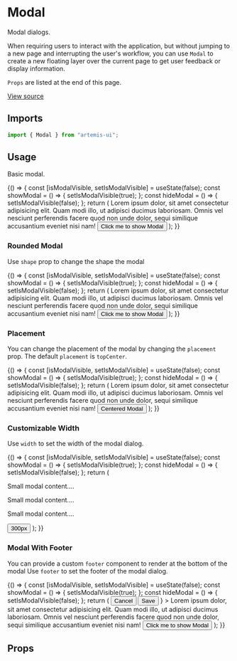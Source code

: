 
<Meta title="Design System/Modal" component={Modal} />

# Modal

Modal dialogs.

When requiring users to interact with the application,
but without jumping to a new page and interrupting the user's workflow,
you can use `Modal` to create a new floating layer over the current page to get user feedback or display information.

`Props` are listed at the end of this page.

[View source](https://github.com/iamrishupatel/artemis-ui/tree/main/src/components/Modal)

## Imports

```js
import { Modal } from "artemis-ui";
```

## Usage

Basic modal.

<Canvas>
  <Story name="base">
    {() => {
      const [isModalVisible, setIsModalVisible] = useState(false);
      const showModal = () => {
        setIsModalVisible(true);
      };
      const hideModal = () => {
        setIsModalVisible(false);
      };
      return (
        <Fragment>
          <Modal visible={isModalVisible} onClose={hideModal}>
            Lorem ipsum dolor, sit amet consectetur adipisicing elit. Quam modi
            illo, ut adipisci ducimus laboriosam. Omnis vel nesciunt perferendis
            facere quod non unde dolor, sequi similique accusantium eveniet nisi
            nam!
          </Modal>
          <Button variant="primary-light" onClick={showModal}>
            Click me to show Modal
          </Button>
        </Fragment>
      );
    }}
  </Story>
</Canvas>

### Rounded Modal

Use `shape` prop to change the shape the modal

<Canvas>
  <Story name="rounded">
    {() => {
      const [isModalVisible, setIsModalVisible] = useState(false);
      const showModal = () => {
        setIsModalVisible(true);
      };
      const hideModal = () => {
        setIsModalVisible(false);
      };
      return (
        <Fragment>
          <Modal shape="rounded" visible={isModalVisible} onClose={hideModal}>
            Lorem ipsum dolor, sit amet consectetur adipisicing elit. Quam modi
            illo, ut adipisci ducimus laboriosam. Omnis vel nesciunt perferendis
            facere quod non unde dolor, sequi similique accusantium eveniet nisi
            nam!
          </Modal>
          <Button variant="primary-light" onClick={showModal}>
            Click me to show Modal
          </Button>
        </Fragment>
      );
    }}
  </Story>
</Canvas>

### Placement

You can change the placement of the modal by changing the `placement` prop.
The default `placement` is `topCenter`.

<Canvas>
  <Story name="placement">
    {() => {
      const [isModalVisible, setIsModalVisible] = useState(false);
      const showModal = () => {
        setIsModalVisible(true);
      };
      const hideModal = () => {
        setIsModalVisible(false);
      };
      return (
        <Fragment>
          <Modal
            placement="center"
            visible={isModalVisible}
            onClose={hideModal}
          >
            Lorem ipsum dolor, sit amet consectetur adipisicing elit. Quam modi
            illo, ut adipisci ducimus laboriosam. Omnis vel nesciunt perferendis
            facere quod non unde dolor, sequi similique accusantium eveniet nisi
            nam!
          </Modal>
          <Button variant="primary-light" onClick={showModal}>
            Centered Modal
          </Button>
        </Fragment>
      );
    }}
  </Story>
</Canvas>

### Customizable Width

Use `width` to set the width of the modal dialog.

<Canvas>
  <Story name="custom-width">
    {() => {
      const [isModalVisible, setIsModalVisible] = useState(false);
      const showModal = () => {
        setIsModalVisible(true);
      };
      const hideModal = () => {
        setIsModalVisible(false);
      };
      return (
        <Fragment>
          <Modal
            title="Modal with 300px width"
            width="300px"
            placement="center"
            visible={isModalVisible}
            onClose={hideModal}
          >
            <p>Small modal content....</p>
            <p>Small modal content....</p>
            <p>Small modal content....</p>
          </Modal>
          <Button variant="primary-light" onClick={showModal}>
            300px
          </Button>
        </Fragment>
      );
    }}
  </Story>
</Canvas>

### Modal With Footer

You can provide a custom `footer` component to render at the bottom of the modal
Use `footer` to set the footer of the modal dialog.

<Canvas>
  <Story name="footer">
    {() => {
      const [isModalVisible, setIsModalVisible] = useState(false);
      const showModal = () => {
        setIsModalVisible(true);
      };
      const hideModal = () => {
        setIsModalVisible(false);
      };
      return (
        <Fragment>
          <Modal
            title="Modal with footer"
            placement="center"
            visible={isModalVisible}
            onClose={hideModal}
            footer={
              <div
                style={{
                  display: "flex",
                  gap: "1rem",
                  justifyContent: "flex-end",
                }}
              >
                <Button variant="danger-light" size="sm" onClick={hideModal}>
                  Cancel
                </Button>
                <Button variant="success" size="sm">
                  Save
                </Button>
              </div>
            }
          >
            Lorem ipsum dolor, sit amet consectetur adipisicing elit. Quam modi
            illo, ut adipisci ducimus laboriosam. Omnis vel nesciunt perferendis
            facere quod non unde dolor, sequi similique accusantium eveniet nisi
            nam!
          </Modal>
          <Button variant="primary-light" onClick={showModal}>
            Click me to show Modal
          </Button>
        </Fragment>
      );
    }}
  </Story>
</Canvas>

## Props

<ArgsTable of={Modal} />
